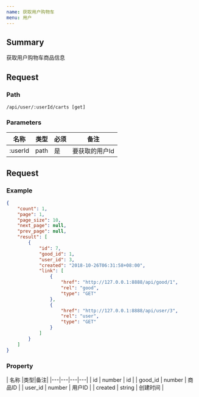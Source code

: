 ```yaml
---
name: 获取用户购物车
menu: 用户
---
```


## Summary
获取用户购物车商品信息
## Request

### Path
`/api/user/:userId/carts [get]`

### Parameters

| 名称 |类型|必须|备注|
|---|---|---|---|
| :userId | path | 是 | 要获取的用户Id |

## Request

### Example
```json
{
    "count": 1,
    "page": 1,
    "page_size": 10,
    "next_page": null,
    "prev_page": null,
    "result": [
        {
            "id": 7,
            "good_id": 1,
            "user_id": 3,
            "created": "2018-10-26T06:31:58+08:00",
            "link": [
                {
                    "href": "http://127.0.0.1:8888/api/good/1",
                    "rel": "good",
                    "type": "GET"
                },
                {
                    "href": "http://127.0.0.1:8888/api/user/3",
                    "rel": "user",
                    "type": "GET"
                }
            ]
        }
    ]
}
```

### Property

| 名称 |类型|备注|
|---|---|---|---|
| id | number |  id |
| good_id | number |  商品ID |
| user_id | number |  用户ID |
| created | string |  创建时间 |
